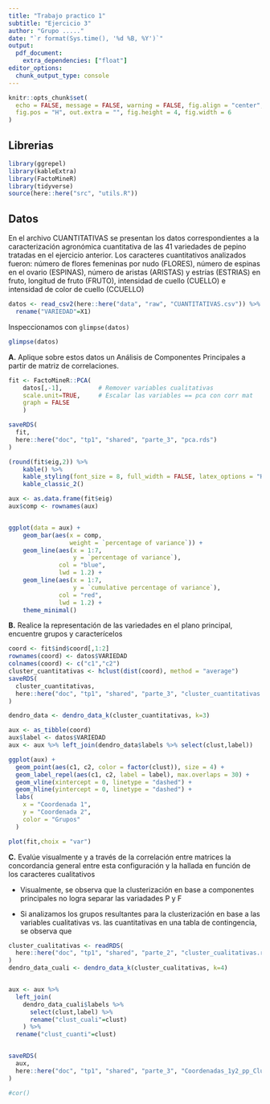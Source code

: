 ```yaml
---
title: "Trabajo practico 1"
subtitle: "Ejercicio 3"
author: "Grupo ....."
date: "`r format(Sys.time(), '%d %B, %Y')`"
output: 
  pdf_document:
    extra_dependencies: ["float"]
editor_options: 
  chunk_output_type: console
---
```


```r
knitr::opts_chunk$set(
  echo = FALSE, message = FALSE, warning = FALSE, fig.align = "center",
  fig.pos = "H", out.extra = "", fig.height = 4, fig.width = 6
)
```


## Librerias

```r
library(ggrepel)
library(kableExtra)
library(FactoMineR)
library(tidyverse)
source(here::here("src", "utils.R"))
```


## Datos

En el archivo CUANTITATIVAS se presentan los datos correspondientes a la caracterización agronómica cuantitativa de las 41 variedades de pepino tratadas en el ejercicio anterior. Los caracteres cuantitativos analizados fueron: número de flores femeninas por nudo (FLORES), número de espinas en el ovario (ESPINAS), número de aristas (ARISTAS) y estrías (ESTRIAS) en fruto, longitud de fruto (FRUTO), intensidad de cuello (CUELLO) e intensidad de color de cuello (CCUELLO)

```r
datos <- read_csv2(here::here("data", "raw", "CUANTITATIVAS.csv")) %>% 
  rename("VARIEDAD"=X1)
```

Inspeccionamos con `glimpse(datos)`

```r
glimpse(datos)
```

**A.** Aplique sobre estos datos un Análisis de Componentes Principales a partir de matriz de correlaciones.

```r
fit <- FactoMineR::PCA(
    datos[,-1],          # Remover variables cualitativas
    scale.unit=TRUE,     # Escalar las variables == pca con corr mat
    graph = FALSE
    )

saveRDS(
  fit,
  here::here("doc", "tp1", "shared", "parte_3", "pca.rds")
)
```

```r
(round(fit$eig,2)) %>% 
    kable() %>% 
    kable_styling(font_size = 8, full_width = FALSE, latex_options = "HOLD_position") %>% 
    kable_classic_2() 
```

```r
aux <- as.data.frame(fit$eig)
aux$comp <- rownames(aux)


ggplot(data = aux) +
    geom_bar(aes(x = comp,
                 weight = `percentage of variance`)) +
    geom_line(aes(x = 1:7,
                  y = `percentage of variance`),
              col = "blue",
              lwd = 1.2) +
    geom_line(aes(x = 1:7,
                  y = `cumulative percentage of variance`),
              col = "red",
              lwd = 1.2) +
    theme_minimal()
```



**B.** Realice la representación de las variedades en el plano principal, encuentre grupos y caracterícelos

```r
coord <- fit$ind$coord[,1:2]
rownames(coord) <- datos$VARIEDAD
colnames(coord) <- c("c1","c2")
cluster_cuantitativas <- hclust(dist(coord), method = "average")
saveRDS(
  cluster_cuantitativas,
  here::here("doc", "tp1", "shared", "parte_3", "cluster_cuantitativas.rds")
)
```

```r
dendro_data <- dendro_data_k(cluster_cuantitativas, k=3)
```



```r
aux <- as_tibble(coord)
aux$label <- datos$VARIEDAD
aux <- aux %>% left_join(dendro_data$labels %>% select(clust,label))

ggplot(aux) + 
  geom_point(aes(c1, c2, color = factor(clust)), size = 4) + 
  geom_label_repel(aes(c1, c2, label = label), max.overlaps = 30) + 
  geom_vline(xintercept = 0, linetype = "dashed") + 
  geom_hline(yintercept = 0, linetype = "dashed") + 
  labs(
    x = "Coordenada 1",
    y = "Coordenada 2",
    color = "Grupos"
  )
```

```r
plot(fit,choix = "var")

```
<!-- ```{r, fig.height=6.5, fig.width=6, fig.cap="Dendograma Ultrametrico con ligamiento UPGMA."} -->
<!-- ggplot(dendro_data$segments) +  -->
<!--   geom_segment( -->
<!--     aes(x = x, y = y, xend = xend, yend = yend, color = as.factor(clust)), -->
<!--     size = 1.2, -->
<!--     lineend = "round" -->
<!--   ) +  -->
<!--   geom_text( -->
<!--     aes(x = x, y = y -  0.125, label = label, color = as.factor(clust)),  -->
<!--     data = dendro_data$labels -->
<!--   ) +  -->
<!--   coord_flip() +  -->
<!--   labs( -->
<!--     y = "Distancia" -->
<!--   ) +  -->
<!--   scale_colour_manual( -->
<!--     values = c("grey30", scales::hue_pal()(4)) -->
<!--   ) +  -->
<!--   theme( -->
<!--     panel.grid.major = element_blank(),  -->
<!--     panel.grid.minor = element_blank(),  -->
<!--     panel.background = element_blank(), -->
<!--     axis.title.x = element_text(size = 14),  -->
<!--     axis.title.y = element_blank(),  -->
<!--     axis.text.x = element_text(size = 12), -->
<!--     axis.text.y = element_blank(),  -->
<!--     axis.line = element_blank(),  -->
<!--     axis.ticks.y = element_blank(), -->
<!--     plot.title = element_text(hjust = 0.5), -->
<!--     legend.position = "none" -->
<!--   ) -->
<!-- ``` -->


**C.** Evalúe visualmente y a través de la correlación entre matrices la concordancia general entre esta configuración y la hallada en función de los caracteres cualitativos

- Visualmente, se observa que la clusterización en base a componentes principales no logra separar las variadades P y F

- Si analizamos los grupos resultantes para la clusterización en base a las variables cualitativas vs. las cuantitativas en una tabla de contingencia, se observa que 

```r
cluster_cualitativas <- readRDS(
  here::here("doc", "tp1", "shared", "parte_2", "cluster_cualitativas.rds")
) 
dendro_data_cuali <- dendro_data_k(cluster_cualitativas, k=4)


aux <- aux %>% 
  left_join(
    dendro_data_cuali$labels %>% 
      select(clust,label) %>% 
      rename("clust_cuali"=clust)
    ) %>% 
  rename("clust_cuanti"=clust)


saveRDS(
  aux,
  here::here("doc", "tp1", "shared", "parte_3", "Coordenadas_1y2_pp_Clusters.rds")
)

```

```r
#cor()
```


